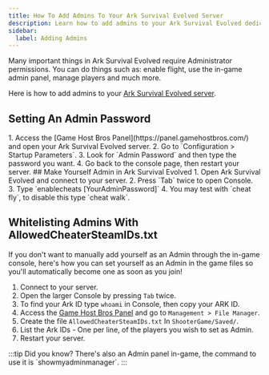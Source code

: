 ---
title: How To Add Admins To Your Ark Survival Evolved Server
description: Learn how to add admins to your Ark Survival Evolved dedicated server.
sidebar:
  label: Adding Admins
---

Many important things in Ark Survival Evolved require Administrator permissions. You can do things such as: enable flight, use the in-game admin panel, manage players and much more. 

Here is how to add admins to your [Ark Survival Evolved server](https://www.gamehostbros.com/ark-survival-evolved-server-hosting/). 

## Setting An Admin Password
<Steps>
1. Access the [Game Host Bros Panel](https://panel.gamehostbros.com/) and open your Ark Survival Evolved server.
2. Go to `Configuration > Startup Parameters`.
3. Look for `Admin Password` and then type the password you want.
4. Go back to the console page, then restart your server.
</Steps>
## Make Yourself Admin in Ark Survival Evolved
<Steps>
1. Open Ark Survival Evolved and connect to your server.
2. Press `Tab` twice to open Console.
3. Type `enablecheats [YourAdminPassword]`
4. You may test with `cheat fly`, to disable this type `cheat walk`.
</Steps>

## Whitelisting Admins With AllowedCheaterSteamIDs.txt

If you don't want to manually add yourself as an Admin through the in-game console, here's how you can set yourself as an Admin in the game files so you'll automatically become one as soon as you join!
<Steps>
1. Connect to your server.
2. Open the larger Console by pressing `Tab` twice.
3. To find your Ark ID type `whoami` in Console, then copy your ARK ID.
4. Access the [Game Host Bros Panel](https://panel.gamehostbros.com/) and go to `Management > File Manager`.
5. Create the file `AllowedCheaterSteamIDs.txt` In `ShooterGame/Saved/`.
6. List the Ark IDs - One per line, of the players you wish to set as Admin.
7. Restart your server.
</Steps>
:::tip
Did you know? There's also an Admin panel in-game, the command to use it is `showmyadminmanager`.
:::

